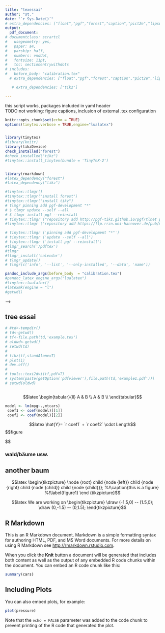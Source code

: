 ```yaml
---
title: "texessai"
author: "st."
date: "`r Sys.Date()`"
# extra_dependencies: ["float","pgf","forest","caption","pict2e","lipsum","amsthm","tikz"]
output: 
  pdf_document:   
# documentclass: scrartcl
#   usegeometry: yes,
#   paper: a4,
#   parskip: half,
#   numbers: enddot,
#   fontsize: 11pt,
#   toc: sectionentrywithdots
# includes: 
#   before_body: "calibration.tex"
  # extra_dependencies: ["float","pgf","forest","caption","pict2e","lipsum","amsthm","tikz"]

   # extra_dependencies: ["tikz"]

---
```

this script works, packages included in yaml header  
TODO not working: figure captions, inclusion of external .tex configuration
```r
knitr::opts_chunk$set(echo = TRUE)
options(tinytex.verbose = TRUE,engine="lualatex")


library(tinytex)
#library(knitr)
library(tikzDevice)
check_installed("forest")
#check_installed("tikz")
#tinytex::install_tinytex(bundle = 'TinyTeX-2')


library(rmarkdown)
#latex_dependency("forest")
#latex_dependency("tikz")

#tinytex::tlmgr()
#tinytex::tlmgr("install forest")
#tinytex::tlmgr("install tikz")
# tlmgr pinning add pgf-development "*"
# $ tlmgr update --self --all
# $ tlmgr install pgf --reinstall
# tinytex::tlmgr ("repository add http://pgf-tikz.github.io/pgf/tlnet pgf-development") #>>>> NOT WORKING THEN, choose below!!!<<
#tinytex::tlmgr ("repository add https://ftp.rrzn.uni-hannover.de/pub/mirror/tex-archive/systems/texlive/tlnet")

# tinytex::tlmgr ('pinning add pgf-development "*"')
# tinytex::tlmgr ('update --self --all')
# tinytex::tlmgr ('install pgf --reinstall')
#tlmgr_search('/pdftex')
#tlmgr
#tlmgr_install('calendar')
# tlmgr_update()
# tlmgr(c('info', '--list', '--only-installed', '--data', 'name'))

pandoc_include_args(before_body  = "calibration.tex")
#pandoc_latex_engine_args("lualatex")
#tinytex::lualatex()
#latexmk(engine = "l")
#getwd()

```

<!-- $$latex -->
<!-- \documentclass[paper=a4]{scrartcl} -->
<!-- \begin{document}$$ -->




<!-- \begin {document}[Unvollständiges Schema der Nominalphrase (NP)]\label{bsp:np} -->

<!-- <!-- %!forest-Baumdiagramm: Standard --> -->
<!-- \newcommand{\lingforest}[2]{% -->
<!-- 	\noindent\makebox[\textwidth]{ -->
<!-- 		\begin{forest} -->
<!-- 			where n children=0{tier=word}{}, -->
<!-- 			for tree={l=#1pt} -->
<!-- 			#2 -->
<!-- 	\end{forest}} -->
<!-- } -->
<!-- \end{document} -->


## tree essai

<!-- $$latex -->
<!-- \begin{tikzpicture} -->
<!-- \node {root}  -->
<!-- child {node {left}}  -->
<!-- child {node {right}  -->
<!-- child {node {child}}  -->
<!-- child {node {child}}}; -->
<!-- %!\caption{this is a figure} -->
<!-- %!\label{figure1} -->
<!--   \end{tikzpicture} -->
<!--   \caption{A picture} -->
<!--   \end{figure}$$   -->
  
<!-- \lingforest{30}{% -->
<!-- [NP, for tree={circle, draw} -->
<!-- 	[Art|Pro, dashed] -->
<!-- 	[AP, dashed, double] -->
<!-- 	[N] -->
<!-- ] -->
<!-- } -->

```r
# #td<-tempdir()
# td<-getwd()
# tf<-file.path(td,'example.tex')
# oldwd<-getwd()
# setwd(td)
# 
# tikz(tf,standAlone=T)
# plot(1)
# dev.off()
# 
# tools::texi2dvi(tf,pdf=T)
# system(paste(getOption('pdfviewer'),file.path(td,'example1.pdf')))
# setwd(oldwd)



```


$$latex
\begin{tabular}{ll}
A & B \\
A & B \\
\end{tabular}$$

```r


model <- lm(mpg~.,mtcars)
 coef1 <- coef(model)[[1]]
 coef2 <- coef(model)[[2]]
```

$$latex \hat{Y}= `r coef1` + `r coef2` \cdot Length$$
$$figure  
\begin{figure} 
\centering
\begin{forest}
%[PP Bühnen [P von] [NP den[AP [Ad ganz]  [A großen]]]]
[S [NP[ART die] [N Katze]][PP [PR auf][NP [ART dem] [[AD heiszen][N Blechdach]]]]]
\end{forest}

\end{figure}$$  






<!-- oben funktioniert, unten findet nicht das environment "Bsp", ich nehme an, das liegt an deklarationsconventionen pdf-text vs. luatex-->
<!-- $$latex -->
<!-- \section{Notation der Phrasenschemata}\label{sec:notation} -->

<!-- Die folgenden Phrasenschemata werden mithilfe von Baumdiagrammen ausgedrückt, wobei diese aus a) Kreisen und b) Kürzeln bestehen: -->

<!-- \begin{Bsp}[Unvollständiges Schema der Nominalphrase (NP)]\label{bsp:np} -->
<!-- \lingforest{30}{% -->
<!-- [NP, for tree={circle, draw} -->
<!-- 	[Art|Pro, dashed] -->
<!-- 	[AP, dashed, double] -->
<!-- 	[N] -->
<!-- ] -->
<!-- }; -->
<!-- \end{Bsp}$$ -->

### wald/bäume usw.

<!-- $$latex -->
<!-- \begin{figure} -->
<!-- \centering -->
<!-- \begin{picture}(90,90) -->
<!-- \begin{forest} -->
<!-- [AdvP, circle, draw -->
<!-- 	[Ptkl|AdvP|\\$\ldots$, circle, draw, dashed, tier=1 -->
<!-- 		[auch, no edge, tier=3] -->
<!-- 	] -->
<!-- 	[\textbf{Adv}, circle, draw, tier=1 -->
<!-- 		[gestern, no edge, tier=2 -->
<!-- 			[gestern, no edge, tier=3] -->
<!-- 		] -->
<!-- 	] -->
<!-- ] -->
<!-- \end{forest} -->
<!-- \end{picture} -->
<!-- \caption{A picture} -->
<!-- \label{figure} -->
<!-- \end{figure}$$ -->

<!-- $$latex -->
<!-- \lipsum[1] -->
<!--   \begin{figure}[ht] -->
<!--   \centering -->
<!--   \begin{minipage}{1.3in} -->
<!--   \begin{picture}(185,90) -->
<!--   \put(0,0){\framebox(30,30)} -->
<!--   \put(30,0){\framebox(30,30)} -->
<!--   \put(60,0){\framebox(30,30)} -->
<!--   \put(0,30){\framebox(30,30)} -->
<!--   \put(30,30){\framebox(30,30)} -->
<!--   \put(60,30){\framebox(30,30){\Large{\#}}} -->
<!--     \put(0,60){\framebox(30,30){\Large{\#}}} -->
<!--       \put(30,60){\framebox(30,30){\Large{\#}}} -->
<!--         \put(60,60){\framebox(30,30){\Large{\#}}} -->
<!--           \put(15,45){\vector(1,0){30}} -->
<!--           \end{picture} -->
<!--           \end{minipage} -->
<!--           \caption{Here is my caption.} -->
<!--           \end{figure} -->
<!--           \lipsum[2]$$   -->

## another baum

$$latex  
\begin{tikzpicture}
\node {root} 
child {node {left}} 
child {node {right} 
child {node {child}} 
child {node {child}}};
%!\caption{this is a figure}
%!\label{figure1}
\end {tikzpicture}$$

<!-- NOPE-->
<!-- $$latex   -->
<!-- \tikz \calendar [dates =2000-01-01 to 2000-01-31 , week list , 2 month label above centered , 3 month text = \textcolor {red}{\%mt} \%y-];$$ -->

<!-- $$latex   -->
<!-- \section{Liste der im Seminar relevanten bzw. besprochenen Phrasenschemata}\label{sec:liste_phrasenschemata} -->

<!-- Im Folgenden werden die im Seminar genutzten Phrasenschemata aufgelistet. Sie sind absichtlich z.T. unvollständig, um ihre Einfachheit zu garantieren. So markieren im Folgenden die drei Punkte `$\ldots$', dass weitere Kürzel im Kreis stehen könnten. Dies betrifft Phrasen, die weniger häufig bzw. prominent an den entsprechenden Stellen auftreten. Die Köpfe von Phrasen sind fett hervorgehoben. -->

<!-- $$latex -->
<!-- \begin{figure} -->
<!-- \lingforest{30}{% -->
<!-- [NP, circle, draw -->
<!-- 	[D|Pro, circle, draw, dashed, tier=1 -->
<!-- 		[Die, no edge, tier=3 -->
<!-- 			[Mein, no edge, tier=4 -->
<!-- 				%[Meine, no edge, tier=5] -->
<!-- 			] -->
<!-- 		] -->
<!-- 	] -->
<!-- 	[AP, circle, draw, dashed, double, tier=1 -->
<!-- 		[alter{,} betrunkener, no edge, tier=4 -->
<!-- 			[Betrunkene, no edge, tier=5] -->
<!-- 		] -->
<!-- 	] -->
<!-- 	[\textbf{N}, circle, draw, tier=1 -->
<!-- 		[Mönche, no edge, tier=2 -->
<!-- 			[Mönche, no edge, tier=3 -->
<!-- 				[Mönch, no edge, tier=4 -->
<!-- 					[Mönche, no edge , tier=5] -->
<!-- 				] -->
<!-- 			] -->
<!-- 		] -->
<!-- 	] -->
<!-- 	[NP\textsubscript{Gen}|PP|\\$\ldots$, circle, draw, dashed, double, tier=1 -->
<!-- 		[des Klosters, no edge, tier=3 -->
<!-- 			[des Klosters mit Bart, no edge, tier=5] -->
<!-- 		] -->
<!-- 	] -->
<!-- ] -->
<!-- } -->
<!-- \end{figure}$$   -->


<!-- \vspace{0.5cm} -->

<!-- \vbox{% -->
<!-- \begin{Sch}[Adjektivphrase (AP)] -->
<!-- \lingforest{30}{% -->
<!-- [AP, circle, draw -->
<!-- 	[AdvP|PP|\\$\ldots$, circle, draw, dashed, double, tier=1 -->
<!-- 		[heute, no edge, tier=4, -->
<!-- 			[heute im Bett, no edge, tier=5] -->
<!-- 		] -->
<!-- 	] -->
<!-- 	[Ptkl|AdvP, circle, draw, dashed, tier=1 -->
<!-- 		[höchst, no edge, tier=3 -->
<!-- 			[höchst, no edge, tier=4] -->
<!-- 		] -->
<!-- 	] -->
<!-- 	[\textbf{A}, circle, draw, tier=1 -->
<!-- 		[betrunkene, no edge, tier=2 -->
<!-- 			[betrunkene, no edge ,tier=3 -->
<!-- 				[betrunkene, no edge, tier=4] -->
<!-- 					[liegende, no edge, tier=5] -->
<!-- 			] -->
<!-- 		] -->
<!-- 	] -->
<!-- ] -->
<!-- } -->
<!-- \end{Sch} -->
<!-- } -->

<!-- \vspace{0.5cm} -->

<!-- \vbox{% -->
<!-- \begin{Sch}[Nominalphrase (NP) mit pronominalem Kopf] -->
<!-- \lingforest{30}{% -->
<!-- [NP, circle, draw -->
<!-- 	[\textbf{Pro}, circle, draw, tier=1 -->
<!-- 		[Sie, no edge, tier=2 -->
<!-- 			[Meins, no edge, tier=3 -->
<!-- 				[Dieses, no edge, tier=4 -->
<!-- 					[Das, no edge, tier=5] -->
<!-- 				] -->
<!-- 			] -->
<!-- 		] -->
<!-- 	] -->
<!-- ] -->
<!-- } -->
<!-- \end{Sch} -->
<!-- } -->

<!-- \vspace{0.5cm} -->

<!-- \vbox{% -->
<!-- \begin{Sch}[Präpositionalphrase (PP)] -->
<!-- \lingforest{30}{% -->
<!-- [PP, circle, draw -->
<!-- 	[AdvP|NP|\\$\ldots$, circle, draw, dashed -->
<!-- 		[links, no edge, tier=3] -->
<!-- 	] -->
<!-- 	[\textbf{P}, circle, draw, tier=1 -->
<!-- 		[auf, no edge, tier=2 -->
<!-- 			[neben, no edge, tier=3, -->
<!-- 				[ins, no edge, tier=4] -->
<!-- 			] -->
<!-- 		] -->
<!-- 	] -->
<!-- 	[NP, circle, draw, tier=1 -->
<!-- 		[der Einfahrt, no edge, tier=2 -->
<!-- 			[der Einfahrt, no edge, tier=3 -->
<!-- 				[Gebäude, no edge, tier=4] -->
<!-- 			] -->
<!-- 		] -->
<!-- 	] -->
<!-- ] -->
<!-- } -->
<!-- \end{Sch} -->
<!-- } -->

<!-- \vspace{0.5cm} -->

<!-- \vbox{% -->
<!-- \begin{Sch}[Adverbphrase (AdvP)] -->
<!-- \lingforest{30}{% -->
<!-- [AdvP, circle, draw -->
<!-- 	[Ptkl|AdvP|\\$\ldots$, circle, draw, dashed, tier=1 -->
<!-- 		[auch, no edge, tier=3] -->
<!-- 	] -->
<!-- 	[\textbf{Adv}, circle, draw, tier=1 -->
<!-- 		[gestern, no edge, tier=2 -->
<!-- 			[gestern, no edge, tier=3] -->
<!-- 		] -->
<!-- 	] -->
<!-- ] -->
<!-- } -->
<!-- \end{Sch} -->
<!-- }$$ -->


$$latex  
We are working on
\begin{tikzpicture}
\draw (-1.5,0) -- (1.5,0);
\draw (0,-1.5) -- (0,1.5);
\end{tikzpicture}$$

## R Markdown

This is an R Markdown document. Markdown is a simple formatting syntax for authoring HTML, PDF, and MS Word documents. For more details on using R Markdown see <http://rmarkdown.rstudio.com>.

When you click the **Knit** button a document will be generated that includes both content as well as the output of any embedded R code chunks within the document. You can embed an R code chunk like this:

```r
summary(cars)
```

## Including Plots

You can also embed plots, for example:

```r
plot(pressure)
```


Note that the `echo = FALSE` parameter was added to the code chunk to prevent printing of the R code that generated the plot.

<!-- $$latex -->
<!-- \end{document}$$ -->